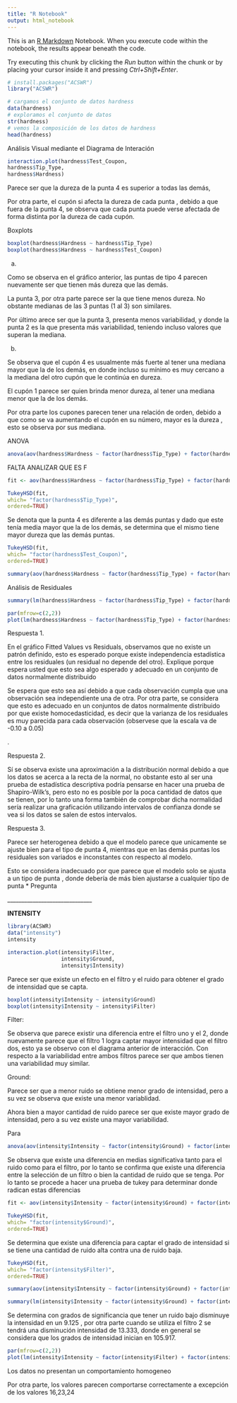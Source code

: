 ```yaml
---
title: "R Notebook"
output: html_notebook
---
```


This is an [R Markdown](http://rmarkdown.rstudio.com) Notebook. When you execute code within the notebook, the results appear beneath the code.

Try executing this chunk by clicking the *Run* button within the chunk or by placing your cursor inside it and pressing *Ctrl+Shift+Enter*.

```r
# install.packages("ACSWR")
library("ACSWR")
```

```r
# cargamos el conjunto de datos hardness
data(hardness)
# exploramos el conjunto de datos
str(hardness)
# vemos la composición de los datos de hardness
head(hardness)
```

Análisis Visual mediante el Diagrama de Interación

```r
interaction.plot(hardness$Test_Coupon,
hardness$Tip_Type,
hardness$Hardness)

```

Parece ser que la dureza de la punta 4 es superior a todas las demás,

Por otra parte, el cupón si afecta la dureza de cada punta , debido a que fuera de la punta 4, se observa que cada punta puede verse afectada de forma distinta por la dureza de cada cupón.

Boxplots

```r
boxplot(hardness$Hardness ~ hardness$Tip_Type)
boxplot(hardness$Hardness ~ hardness$Test_Coupon)
```

a)  

Como se observa en el gráfico anterior, las puntas de tipo 4 parecen nuevamente ser que tienen más dureza que las demás.

La punta 3, por otra parte parece ser la que tiene menos dureza. No obstante medianas de las 3 puntas (1 al 3) son similares.

Por último arece ser que la punta 3, presenta menos variabilidad, y donde la punta 2 es la que presenta más variabilidad, teniendo incluso valores que superan la mediana.

b)  

Se observa que el cupón 4 es usualmente más fuerte al tener una mediana mayor que la de los demás, en donde incluso su mínimo es muy cercano a la mediana del otro cupón que le continúa en dureza.

El cupón 1 parece ser quien brinda menor dureza, al tener una mediana menor que la de los demás.

Por otra parte los cupones parecen tener una relación de orden, debido a que como se va aumentando el cupón en su número, mayor es la dureza , esto se observa por sus mediana.

ANOVA

```r
anova(aov(hardness$Hardness ~ factor(hardness$Tip_Type) + factor(hardness$Test_Coupon)))


```

FALTA ANALIZAR QUE ES F

```r
fit <- aov(hardness$Hardness ~ factor(hardness$Tip_Type) + factor(hardness$Test_Coupon))

TukeyHSD(fit,
which= "factor(hardness$Tip_Type)",
ordered=TRUE)
```

Se denota que la punta 4 es diferente a las demás puntas y dado que este tenía media mayor que la de los demás, se determina que el mismo tiene mayor dureza que las demás puntas.

```r
TukeyHSD(fit,
which= "factor(hardness$Test_Coupon)",
ordered=TRUE)
```

```r
summary(aov(hardness$Hardness ~ factor(hardness$Tip_Type) + factor(hardness$Test_Coupon)))
```

Análisis de Residuales

```r
summary(lm(hardness$Hardness ~ factor(hardness$Tip_Type) + factor(hardness$Test_Coupon)))
```

```r
par(mfrow=c(2,2))
plot(lm(hardness$Hardness ~ factor(hardness$Tip_Type) + factor(hardness$Test_Coupon)))
```

Respuesta 1.

En el gráfico Fitted Values vs Residuals, observamos que no existe un patrón definido, esto es esperado
porque existe independencia estadística entre los residuales (un residual no depende del otro). Explique
porque espera usted que esto sea algo esperado y adecuado en un conjunto de datos normalmente distribuido

Se espera que esto sea así debido a que cada observación cumpla que una observación sea independiente una de otra. Por otra parte, se considera que esto es adecuado en un conjuntos de datos normalmente distribuido por que existe homocedasticidad, es decir que la varianza de los residuales es muy parecida para cada observación (observese que la escala va de -0.10 a 0.05)

.

Respuesta 2.

Sí se observa existe una aproximación a la distribución normal debido a que los datos se acerca a la recta de la normal, no obstante esto al ser una prueba de estadística descriptiva podría pensarse en hacer una prueba de Shapiro-Wilk's, pero esto no es posible por la poca cantidad de datos que se tienen, por lo tanto una forma también de comprobar dicha normalidad sería realizar una graficación utilizando intervalos de confianza donde se vea si los datos se salen de estos intervalos.

Respuesta 3.

Parece ser heterogenea debido a que el modelo parece que unicamente se ajuste bien para el tipo de punta 4, mientras que en las demás puntas los residuales son variados e inconstantes con respecto al modelo.

Esto se considera inadecuado por que parece que el modelo solo se ajusta a un tipo de punta , donde debería de más bien ajustarse a cualquier tipo de punta \* Pregunta

\_\_\_\_\_\_\_\_\_\_\_\_\_\_\_\_\_\_\_\_\_\_\_\_\_\_\_\_\_\_

**INTENSITY**

```r

library(ACSWR)
data("intensity")
intensity
```

```r
interaction.plot(intensity$Filter,
                 intensity$Ground,
                 intensity$Intensity)
```

Parece ser que existe un efecto en el filtro y el ruido para obtener el grado de intensidad que se capta.

```r
boxplot(intensity$Intensity ~ intensity$Ground)
boxplot(intensity$Intensity ~ intensity$Filter)
```

Filter:

Se observa que parece existir una diferencia entre el filtro uno y el 2, donde nuevamente parece que el filtro 1 logra captar mayor intensidad que el filtro dos, esto ya se observo con el diagrama anterior de interacción. Con respecto a la variabilidad entre ambos filtros parece ser que ambos tienen una variabilidad muy similar.

Ground:

Parece ser que a menor ruido se obtiene menor grado de intensidad, pero a su vez se observa que existe una menor variablidad.

Ahora bien a mayor cantidad de ruido parece ser que existe mayor grado de intensidad, pero a su vez existe una mayor variabilidad.

Para

```r
anova(aov(intensity$Intensity ~ factor(intensity$Ground) + factor(intensity$Filter)))
```

Se observa que existe una diferencia en medias significativa tanto para el ruido como para el filtro, por lo tanto se confirma que existe una diferencia entre la selección de un filtro o bien la cantidad de ruido que se tenga. Por lo tanto se procede a hacer una prueba de tukey para determinar donde radican estas diferencias

```r
fit <- aov(intensity$Intensity ~ factor(intensity$Ground) + factor(intensity$Filter))

TukeyHSD(fit,
which= "factor(intensity$Ground)",
ordered=TRUE)
```

Se determina que existe una diferencia para captar el grado de intensidad si se tiene una cantidad de ruido alta contra una de ruido baja.

```r
TukeyHSD(fit,
which= "factor(intensity$Filter)",
ordered=TRUE)
```

```r
summary(aov(intensity$Intensity ~ factor(intensity$Ground) + factor(intensity$Filter)))
```

```r
summary(lm(intensity$Intensity ~ factor(intensity$Ground) + factor(intensity$Filter)))
```

Se determina con grados de significancia que tener un ruido bajo disminuye la intensidad en un 9.125 , por otra parte cuando se utiliza el filtro 2 se tendrá una disminución intensidad de 13.333, donde en general se considera que los grados de intensidad inician en 105.917.

```r
par(mfrow=c(2,2))
plot(lm(intensity$Intensity ~ factor(intensity$Filter) + factor(intensity$Ground)))
```

Los datos no presentan un comportamiento homogeneo

Por otra parte, los valores parecen comportarse correctamente a excepción de los valores 16,23,24

